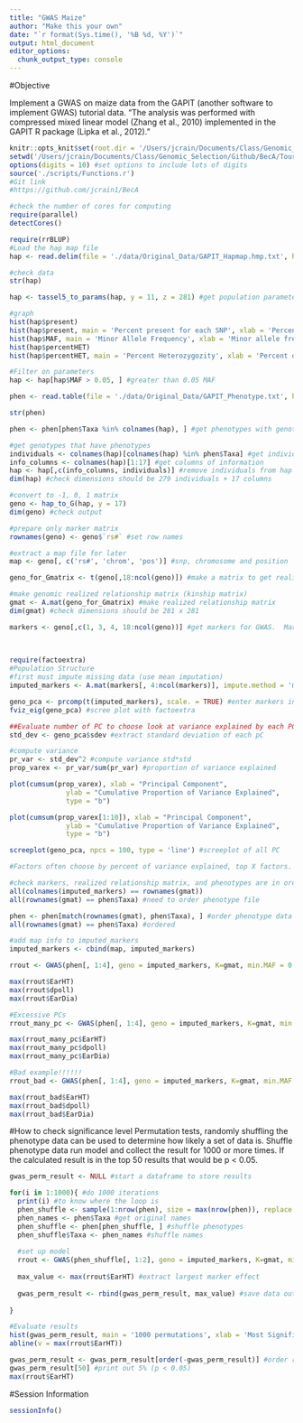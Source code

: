 ```yaml
---
title: "GWAS Maize"
author: "Make this your own"
date: "`r format(Sys.time(), '%B %d, %Y')`"
output: html_document
editor_options: 
  chunk_output_type: console
---
```

#Objective

Implement a GWAS on maize data from the GAPIT (another software to implement GWAS) tutorial data.  "The analysis was performed with compressed mixed linear model (Zhang et al., 2010) implemented in the GAPIT R package (Lipka et al., 2012)."

```r
knitr::opts_knit$set(root.dir = '/Users/jcrain/Documents/Class/Genomic_Selection/Github/BecA/Tour_GWAS/')
setwd('/Users/jcrain/Documents/Class/Genomic_Selection/Github/BecA/Tour_GWAS/')
options(digits = 10) #set options to include lots of digits
source('./scripts/Functions.r')
#Git link
#https://github.com/jcrain1/BecA

#check the number of cores for computing
require(parallel)
detectCores()
```

```r
require(rrBLUP)
#Load the hap map file
hap <- read.delim(file = './data/Original_Data/GAPIT_Hapmap.hmp.txt', header = TRUE, stringsAsFactors = FALSE, check.names = FALSE) #read the genotype file

#check data
str(hap)

hap <- tassel5_to_params(hap, y = 11, z = 281) #get population parameters

#graph
hist(hap$present)
hist(hap$present, main = 'Percent present for each SNP', xlab = 'Percent Present')
hist(hap$MAF, main = 'Minor Allele Frequency', xlab = 'Minor allele frequency', ylab = 'Number of individuals')
hist(hap$percentHET)
hist(hap$percentHET, main = 'Percent Heterozygozity', xlab = 'Percent of loci heterozygous')

#Filter on parameters
hap <- hap[hap$MAF > 0.05, ] #greater than 0.05 MAF

```

```r
phen <- read.table(file = './data/Original_Data/GAPIT_Phenotype.txt', header = TRUE, stringsAsFactors = FALSE)

str(phen)

phen <- phen[phen$Taxa %in% colnames(hap), ] #get phenotypes with genotype

#get genotypes that have phenotypes
individuals <- colnames(hap)[colnames(hap) %in% phen$Taxa] #get individuals to select
info_columns <- colnames(hap)[1:17] #get columns of information
hap <- hap[,c(info_columns, individuals)] #remove individuals from hap that do not have phenotype data
dim(hap) #check dimensions should be 279 individuals + 17 columns

```

```r
#convert to -1, 0, 1 matrix
geno <- hap_to_G(hap, y = 17)
dim(geno) #check output

#prepare only marker matrix
rownames(geno) <- geno$`rs#` #set row names

#extract a map file for later
map <- geno[, c('rs#', 'chrom', 'pos')] #snp, chromosome and position

geno_for_Gmatrix <- t(geno[,18:ncol(geno)]) #make a matrix to get realized relationship matrix.  rrBLUP wants individual rows and columns of markers for this

#make genomic realized relationship matrix (kinship matrix)
gmat <- A.mat(geno_for_Gmatrix) #make realized relationship matrix
dim(gmat) #check dimensions should be 281 x 281

markers <- geno[,c(1, 3, 4, 18:ncol(geno))] #get markers for GWAS.  Markers enter this formula as rows and individuals as columns
    
  
```


```r
require(factoextra)
#Population Structure
#first must impute missing data (use mean imputation)
imputed_markers <- A.mat(markers[, 4:ncol(markers)], impute.method = 'mean', min.MAF = 0.05, return.imputed = TRUE )$imputed 

geno_pca <- prcomp(t(imputed_markers), scale. = TRUE) #enter markers in PCA as rows of individuals, columns of markers
fviz_eig(geno_pca) #scree plot with factoextra

##Evaluate number of PC to choose look at variance explained by each PC
std_dev <- geno_pca$sdev #extract standard deviation of each pC

#compute variance
pr_var <- std_dev^2 #compute variance std*std
prop_varex <- pr_var/sum(pr_var) #proportion of variance explained

plot(cumsum(prop_varex), xlab = "Principal Component",
              ylab = "Cumulative Proportion of Variance Explained",
              type = "b")

plot(cumsum(prop_varex[1:10]), xlab = "Principal Component",
              ylab = "Cumulative Proportion of Variance Explained",
              type = "b")

screeplot(geno_pca, npcs = 100, type = 'line') #screeplot of all PC

#Factors often choose by percent of variance explained, top X factors.  Somewhat arbitrary, but it looks like the top 3 should be a good starting point

```

```r
#check markers, realized relationship matrix, and phenotypes are in order
all(colnames(imputed_markers) == rownames(gmat))
all(rownames(gmat) == phen$Taxa) #need to order phenotype file

phen <- phen[match(rownames(gmat), phen$Taxa), ] #order phenotype data
all(rownames(gmat) == phen$Taxa) #ordered

#add map info to imputed_markers
imputed_markers <- cbind(map, imputed_markers)

rrout <- GWAS(phen[, 1:4], geno = imputed_markers, K=gmat, min.MAF = 0.05, n.core=3, plot = TRUE, n.PC = 3)  #run with principal components

max(rrout$EarHT)
max(rrout$dpoll)
max(rrout$EarDia)

#Excessive PCs
rrout_many_pc <- GWAS(phen[, 1:4], geno = imputed_markers, K=gmat, min.MAF = 0.05, n.core=3, plot = TRUE, n.PC = 100)  #run with principal components

max(rrout_many_pc$EarHT)
max(rrout_many_pc$dpoll)
max(rrout_many_pc$EarDia)

#Bad example!!!!!!
rrout_bad <- GWAS(phen[, 1:4], geno = imputed_markers, K=gmat, min.MAF = 0.05, n.core=3, plot = TRUE) #run with no population structure ERROR

max(rrout_bad$EarHT)
max(rrout_bad$dpoll)
max(rrout_bad$EarDia)
```

#How to check significance level
Permutation tests, randomly shuffling the phenotype data can be used to determine how likely a set of data is.  Shuffle phenotype data run model and collect the result for 1000 or more times.  If the calculated result is in the top 50 results that would be p < 0.05.

```r

gwas_perm_result <- NULL #start a dataframe to store results

for(i in 1:1000){ #do 1000 iterations
  print(i) #to know where the loop is 
  phen_shuffle <- sample(1:nrow(phen), size = max(nrow(phen)), replace = FALSE) #get a random sample order
  phen_names <- phen$Taxa #get original names
  phen_shuffle <- phen[phen_shuffle, ] #shuffle phenotypes
  phen_shuffle$Taxa <- phen_names #shuffle names
  
  #set up model
  rrout <- GWAS(phen_shuffle[, 1:2], geno = imputed_markers, K=gmat, min.MAF = 0.05, n.core=3, plot = FALSE, n.PC = 3)  #run with principal components
  
  max_value <- max(rrout$EarHT) #extract largest marker effect
  
  gwas_perm_result <- rbind(gwas_perm_result, max_value) #save data outside the loop
  
}

#Evaluate results
hist(gwas_perm_result, main = '1000 permutations', xlab = 'Most Significant Value', sub = 'Vertical line is GWAS result')
abline(v = max(rrout$EarHT))

gwas_perm_result <- gwas_perm_result[order(-gwas_perm_result)] #order result
gwas_perm_result[50] #print out 5% (p < 0.05)
max(rrout$EarHT)

```

#Session Information
```r
sessionInfo()
```